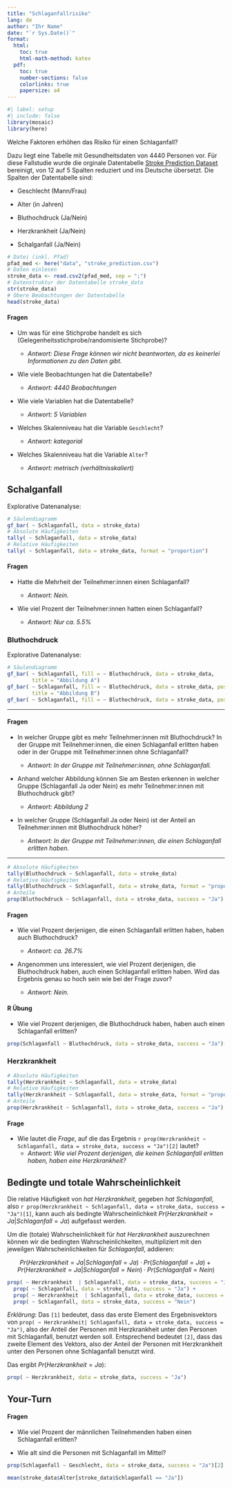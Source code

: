 ```yaml
---
title: "Schlaganfallrisiko"
lang: de
author: "Ihr Name"
date: "`r Sys.Date()`"
format: 
  html:
    toc: true
    html-math-method: katex
  pdf:
    toc: true
    number-sections: false
    colorlinks: true 
    papersize: a4
---
```


```r
#| label: setup
#| include: false
library(mosaic)
library(here)
```

Welche Faktoren erhöhen das Risiko für einen Schlaganfall?

Dazu liegt eine Tabelle mit Gesundheitsdaten von 4440 Personen vor. Für diese Fallstudie wurde die orginale Datentabelle [Stroke Prediction Dataset](https://www.kaggle.com/datasets/fedesoriano/stroke-prediction-dataset/data "Stroke Prediction Dataset") bereinigt, von 12 auf 5 Spalten reduziert und ins Deutsche übersetzt. Die Spalten der Datentabelle sind:

-   Geschlecht (Mann/Frau)

-   Alter (in Jahren)

-   Bluthochdruck (Ja/Nein)

-   Herzkrankheit (Ja/Nein)

-   Schalganfall (Ja/Nein)

<!-- Technischer Hinweis: das Paket here (https://here.r-lib.org/) ermöglicht einen einfacheren Umgang mit Datei(pfaden) innerhalb von RStudio Projekten. Die csv Datei "film.csv" befindet sich im Projektordner "data". -->

```r
# Datei (inkl. Pfad)
pfad_med <- here("data", "stroke_prediction.csv")
# Daten einlesen
stroke_data <- read.csv2(pfad_med, sep = ";")
# Datenstruktur der Datentabelle stroke_data
str(stroke_data)
# Obere Beobachtungen der Datentabelle
head(stroke_data)
```

#### Fragen

-   Um was für eine Stichprobe handelt es sich (Gelegenheitsstichprobe/randomisierte Stichprobe)?

    -   *Antwort: Diese Frage können wir nicht beantworten, da es keinerlei Informationen zu den Daten gibt.*

-   Wie viele Beobachtungen hat die Datentabelle?

    -   *Antwort: 4440 Beobachtungen*

-   Wie viele Variablen hat die Datentabelle?

    -   *Antwort: 5 Variablen*

-   Welches Skalenniveau hat die Variable `Geschlecht`?

    -   *Antwort: kategorial*

-   Welches Skalenniveau hat die Variable `Alter`?

    -   *Antwort: metrisch (verhältnisskaliert)*

## Schalganfall

Explorative Datenanalyse:

```r
# Säulendiagramm
gf_bar( ~ Schlaganfall, data = stroke_data)
# Absolute Häufigkeiten
tally( ~ Schlaganfall, data = stroke_data)
# Relative Häufigkeiten
tally( ~ Schlaganfall, data = stroke_data, format = "proportion")
```

#### Fragen

-   Hatte die Mehrheit der Teilnehmer:innen einen Schlaganfall?

    -   *Antwort: Nein.*

-   Wie viel Prozent der Teilnehmer:innen hatten einen Schlaganfall?

    -   *Antwort: Nur ca. 5.5%*

### Bluthochdruck

Explorative Datenanalyse:

```r
# Säulendiagramm
gf_bar( ~ Schlaganfall, fill = ~ Bluthochdruck, data = stroke_data, 
        title = "Abbildung A")
gf_bar( ~ Schlaganfall, fill = ~ Bluthochdruck, data = stroke_data, position = position_dodge(),
        title = "Abbildung B")
gf_bar( ~ Schlaganfall, fill = ~ Bluthochdruck, data = stroke_data, position = "fill"         ,title = "Abbildung C")
```

------------------------------------------------------------------------

#### Fragen

-   In welcher Gruppe gibt es mehr Teilnehmer:innen mit Bluthochdruck? In der Gruppe mit Teilnehmer:innen, die einen Schlaganfall erlitten haben oder in der Gruppe mit Teilnehmer:innen ohne Schlaganfall?

    -   *Antwort: In der Gruppe mit Teilnehmer:innen, ohne Schlaganfall.*

-   Anhand welcher Abbildung können Sie am Besten erkennen in welcher Gruppe (Schlaganfall Ja oder Nein) es mehr Teilnehmer:innen mit Bluthochdruck gibt?

    -   *Antwort: Abbildung 2*

-   In welcher Gruppe (Schlaganfall Ja oder Nein) ist der Anteil an Teilnehmer:innen mit Bluthochdruck höher?

    -   *Antwort: In der Gruppe mit Teilnehmer:innen, die einen Schlaganfall erlitten haben.*

------------------------------------------------------------------------

```r
# Absolute Häufigkeiten
tally(Bluthochdruck ~ Schlaganfall, data = stroke_data)
# Relative Häufigkeiten
tally(Bluthochdruck ~ Schlaganfall, data = stroke_data, format = "proportion")
# Anteile
prop(Bluthochdruck ~ Schlaganfall, data = stroke_data, success = "Ja")
```

#### Fragen

-   Wie viel Prozent derjenigen, die einen Schlaganfall erlitten haben, haben auch Bluthochdruck?

    -   *Antwort: ca. 26.7%*

-   Angenommen uns interessiert, wie viel Prozent derjenigen, die Bluthochdruck haben, auch einen Schlaganfall erlitten haben. Wird das Ergebnis genau so hoch sein wie bei der Frage zuvor?

    -   *Antwort: Nein.*

#### R Übung

-   Wie viel Prozent derjenigen, die Bluthochdruck haben, haben auch einen Schlaganfall erlitten?

```r
prop(Schlaganfall ~ Bluthochdruck, data = stroke_data, success = "Ja")[1]
```

### Herzkrankheit

```r
# Absolute Häufigkeiten
tally(Herzkrankheit ~ Schlaganfall, data = stroke_data)
# Relative Häufigkeiten
tally(Herzkrankheit ~ Schlaganfall, data = stroke_data, format = "proportion")
# Anteile
prop(Herzkrankheit ~ Schlaganfall, data = stroke_data, success = "Ja")
```

#### Frage

-   Wie lautet die *Frage*, auf die das Ergebnis `r prop(Herzkrankheit ~ Schlaganfall, data = stroke_data, success = "Ja")[2]` lautet?
    -   *Antwort: Wie viel Prozent derjenigen, die keinen Schlaganfall erlitten haben, haben eine Herzkrankheit?*

## Bedingte und totale Wahrscheinlichkeit

Die relative Häufigkeit von *hat Herzkrankheit*, gegeben *hat Schlaganfall*, also `r prop(Herzkrankheit ~ Schlaganfall, data = stroke_data, success = "Ja")[1]`, kann auch als bedingte Wahrscheinlichkeit $Pr(Herzkrankheit = Ja | Schlaganfall = Ja)$ aufgefasst werden.

Um die (totale) Wahrscheinlichkeit für *hat Herzkrankheit* auszurechnen können wir die bedingten Wahrscheinlichkeiten, multipliziert mit den jeweilgen Wahrscheinlichkeiten für *Schlaganfall*, addieren:

$$
Pr(Herzkrankheit = Ja | Schlaganfall = Ja) \cdot Pr(Schlaganfall = Ja) + Pr(Herzkrankheit = Ja | Schlaganfall = Nein) \cdot Pr(Schlaganfall = Nein)
$$

```r
prop( ~ Herzkrankheit  | Schlaganfall, data = stroke_data, success = "Ja")[1] * 
  prop( ~ Schlaganfall, data = stroke_data, success = "Ja") +
  prop( ~ Herzkrankheit  | Schlaganfall, data = stroke_data, success = "Ja")[2] * 
  prop( ~ Schlaganfall, data = stroke_data, success = "Nein")
```

*Erklärung*: Das `[1]` bedeutet, dass das erste Element des Ergebnisvektors von `prop( ~ Herzkrankheit| Schlaganfall, data = stroke_data, success = "Ja")`, also der Anteil der Personen mit Herzkrankheit unter den Personen mit Schlaganfall, benutzt werden soll. Entsprechend bedeutet `[2]`, dass das zweite Element des Vektors, also der Anteil der Personen mit Herzkrankheit unter den Personen ohne Schlaganfall benutzt wird.

Das ergibt $Pr(Herzkrankheit= Ja)$:

```r
prop( ~ Herzkrankheit, data = stroke_data, success = "Ja")
```

## Your-Turn

#### Fragen

-   Wie viel Prozent der männlichen Teilnehmenden haben einen Schlaganfall erlitten?

-   Wie alt sind die Personen mit Schlaganfall im Mittel?

```r
prop(Schlaganfall ~ Geschlecht, data = stroke_data, success = "Ja")[2]

mean(stroke_data$Alter[stroke_data$Schlaganfall == "Ja"])
```
